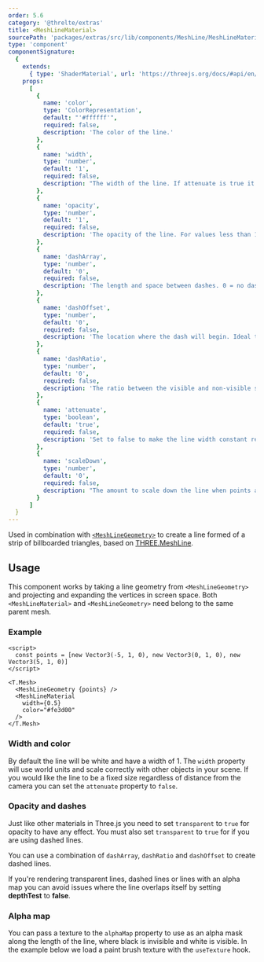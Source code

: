 ```yaml
---
order: 5.6
category: '@threlte/extras'
title: <MeshLineMaterial>
sourcePath: 'packages/extras/src/lib/components/MeshLine/MeshLineMaterial.svelte'
type: 'component'
componentSignature:
  {
    extends:
      { type: 'ShaderMaterial', url: 'https://threejs.org/docs/#api/en/materials/ShaderMaterial' },
    props:
      [
        {
          name: 'color',
          type: 'ColorRepresentation',
          default: "'#ffffff'",
          required: false,
          description: 'The color of the line.'
        },
        {
          name: 'width',
          type: 'number',
          default: '1',
          required: false,
          description: "The width of the line. If attenuate is true it's world units, otherwise it's screen pixels."
        },
        {
          name: 'opacity',
          type: 'number',
          default: '1',
          required: false,
          description: 'The opacity of the line. For values less than 1 transparent must be set to true.'
        },
        {
          name: 'dashArray',
          type: 'number',
          default: '0',
          required: false,
          description: 'The length and space between dashes. 0 = no dash.'
        },
        {
          name: 'dashOffset',
          type: 'number',
          default: '0',
          required: false,
          description: 'The location where the dash will begin. Ideal to animate the line.'
        },
        {
          name: 'dashRatio',
          type: 'number',
          default: '0',
          required: false,
          description: 'The ratio between the visible and non-visible sections of the dash.'
        },
        {
          name: 'attenuate',
          type: 'boolean',
          default: 'true',
          required: false,
          description: 'Set to false to make the line width constant regardless distance.'
        },
        {
          name: 'scaleDown',
          type: 'number',
          default: '0',
          required: false,
          description: "The amount to scale down the line when points are close together. 0 = don't scale."
        }
      ]
  }
---
```


Used in combination with [`<MeshLineGeometry>`](/reference/extras/meshline-geometry) to create a line formed of a strip of billboarded triangles, based on <a href="https://github.com/spite/THREE.MeshLine" target="_blank">THREE.MeshLine</a>.

<Example path="extras/meshline-material/animated" />

## Usage

This component works by taking a line geometry from `<MeshLineGeometry>` and projecting and expanding the vertices in screen space.
Both `<MeshLineMaterial>` and `<MeshLineGeometry>` need belong to the same parent mesh.

### Example

```svelte
<script>
  const points = [new Vector3(-5, 1, 0), new Vector3(0, 1, 0), new Vector3(5, 1, 0)]
</script>

<T.Mesh>
  <MeshLineGeometry {points} />
  <MeshLineMaterial
    width={0.5}
    color="#fe3d00"
  />
</T.Mesh>
```

### Width and color

By default the line will be white and have a width of 1.
The `width` property will use world units and scale correctly with other objects in your scene.
If you would like the line to be a fixed size regardless of distance from the camera you can set the `attenuate` property to `false`.

### Opacity and dashes

Just like other materials in Three.js you need to set `transparent` to `true` for opacity to have any effect.
You must also set `transparent` to `true` for if you are using dashed lines.

You can use a combination of `dashArray`, `dashRatio` and `dashOffset` to create dashed lines.

<Tip type="tip">
  If you're rendering transparent lines, dashed lines or lines with an alpha map you can avoid
  issues where the line overlaps itself by setting <b>depthTest</b> to <b>false</b>.
</Tip>

### Alpha map

You can pass a texture to the `alphaMap` property to use as an alpha mask along the length of the line, where black is invisible and white is visible.
In the example below we load a paint brush texture with the `useTexture` hook.

<Example path="extras/meshline-material/alpha-map" />
